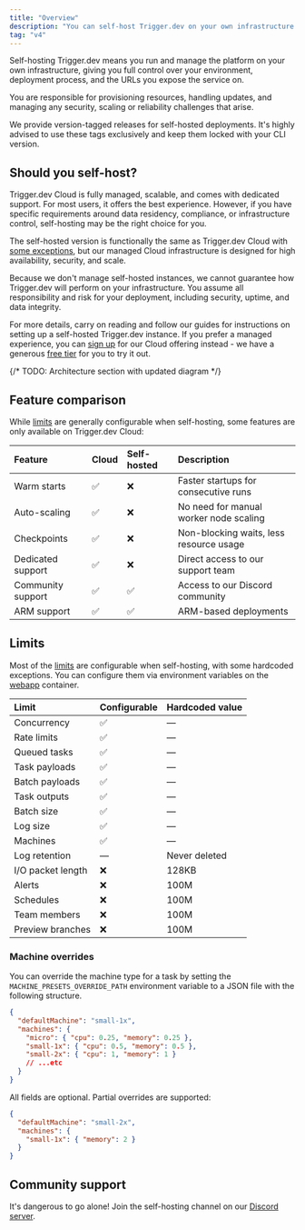 ```yaml
---
title: "Overview"
description: "You can self-host Trigger.dev on your own infrastructure."
tag: "v4"
---
```


Self-hosting Trigger.dev means you run and manage the platform on your own infrastructure, giving you full control over your environment, deployment process, and the URLs you expose the service on.

You are responsible for provisioning resources, handling updates, and managing any security, scaling or reliability challenges that arise.

We provide version-tagged releases for self-hosted deployments. It's highly advised to use these tags exclusively and keep them locked with your CLI version.

## Should you self-host?

Trigger.dev Cloud is fully managed, scalable, and comes with dedicated support. For most users, it offers the best experience. However, if you have specific requirements around data residency, compliance, or infrastructure control, self-hosting may be the right choice for you.

The self-hosted version is functionally the same as Trigger.dev Cloud with [some exceptions](#feature-comparison), but our managed Cloud infrastructure is designed for high availability, security, and scale.

Because we don't manage self-hosted instances, we cannot guarantee how Trigger.dev will perform on your infrastructure. You assume all responsibility and risk for your deployment, including security, uptime, and data integrity.

For more details, carry on reading and follow our guides for instructions on setting up a self-hosted Trigger.dev instance. If you prefer a managed experience, you can [sign up](https://cloud.trigger.dev/login) for our Cloud offering instead - we have a generous [free tier](https://trigger.dev/pricing) for you to try it out.

{/* TODO: Architecture section with updated diagram */}

## Feature comparison

While [limits](#limits) are generally configurable when self-hosting, some features are only available on Trigger.dev Cloud:

| Feature           | Cloud | Self-hosted | Description                             |
| :---------------- | :---- | :---------- | :-------------------------------------- |
| Warm starts       | ✅    | ❌          | Faster startups for consecutive runs    |
| Auto-scaling      | ✅    | ❌          | No need for manual worker node scaling  |
| Checkpoints       | ✅    | ❌          | Non-blocking waits, less resource usage |
| Dedicated support | ✅    | ❌          | Direct access to our support team       |
| Community support | ✅    | ✅          | Access to our Discord community         |
| ARM support       | ✅    | ✅          | ARM-based deployments                   |


## Limits

Most of the [limits](/limits) are configurable when self-hosting, with some hardcoded exceptions. You can configure them via environment variables on the [webapp](/self-hosting/env/webapp) container.

| Limit             | Configurable | Hardcoded value |
| :---------------- | :----------- | :-------------- |
| Concurrency       | ✅           | —               |
| Rate limits       | ✅           | —               |
| Queued tasks      | ✅           | —               |
| Task payloads     | ✅           | —               |
| Batch payloads    | ✅           | —               |
| Task outputs      | ✅           | —               |
| Batch size        | ✅           | —               |
| Log size          | ✅           | —               |
| Machines          | ✅           | —               |
| Log retention     | —            | Never deleted   |
| I/O packet length | ❌           | 128KB           |
| Alerts            | ❌           | 100M            |
| Schedules         | ❌           | 100M            |
| Team members      | ❌           | 100M            |
| Preview branches  | ❌           | 100M            |

### Machine overrides

You can override the machine type for a task by setting the `MACHINE_PRESETS_OVERRIDE_PATH` environment variable to a JSON file with the following structure.

```json
{
  "defaultMachine": "small-1x",
  "machines": {
    "micro": { "cpu": 0.25, "memory": 0.25 },
    "small-1x": { "cpu": 0.5, "memory": 0.5 },
    "small-2x": { "cpu": 1, "memory": 1 }
    // ...etc
  }
}
```

All fields are optional. Partial overrides are supported:

```json
{
  "defaultMachine": "small-2x",
  "machines": {
    "small-1x": { "memory": 2 }
  }
}
```

## Community support

It's dangerous to go alone! Join the self-hosting channel on our [Discord server](https://discord.gg/NQTxt5NA7s).
